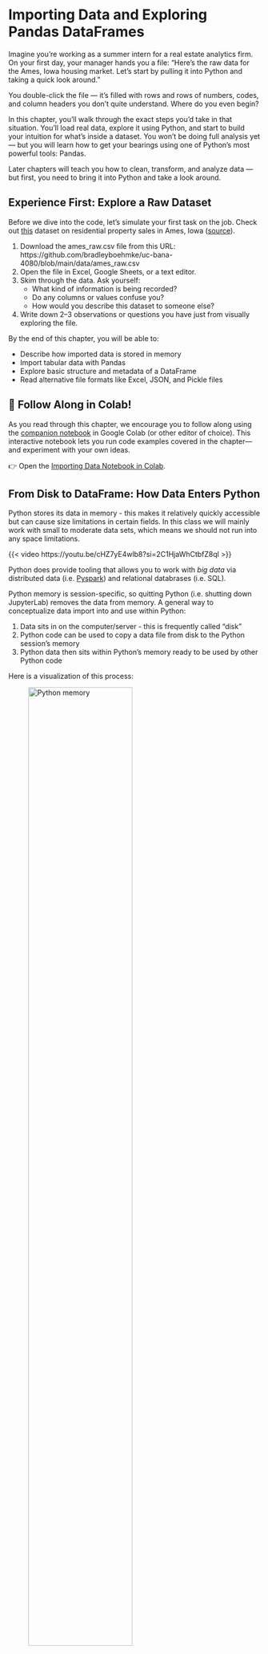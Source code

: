 # Importing Data and Exploring Pandas DataFrames

Imagine you’re working as a summer intern for a real estate analytics firm. On your first day, your manager hands you a file: “Here’s the raw data for the Ames, Iowa housing market. Let’s start by pulling it into Python and taking a quick look around.”

You double-click the file — it's filled with rows and rows of numbers, codes, and column headers you don’t quite understand. Where do you even begin?

In this chapter, you’ll walk through the exact steps you'd take in that situation. You’ll load real data, explore it using Python, and start to build your intuition for what’s inside a dataset. You won’t be doing full analysis yet — but you will learn how to get your bearings using one of Python’s most powerful tools: Pandas.

Later chapters will teach you how to clean, transform, and analyze data — but first, you need to bring it into Python and take a look around.

::: {.callout collapse="true"}
## Experience First: Explore a Raw Dataset

Before we dive into the code, let’s simulate your first task on the job. Check out [this](https://github.com/bradleyboehmke/uc-bana-4080/blob/main/data/ames_raw.csv) dataset on residential property sales in Ames, Iowa ([source](http://jse.amstat.org/v19n3/decock.pdf)).

1. Download the ames_raw.csv file from this URL:
https://github.com/bradleyboehmke/uc-bana-4080/blob/main/data/ames_raw.csv
1. Open the file in Excel, Google Sheets, or a text editor.
2. Skim through the data. Ask yourself:
   - What kind of information is being recorded?
   - Do any columns or values confuse you?
   - How would you describe this dataset to someone else?
3. Write down 2–3 observations or questions you have just from visually exploring the file.
:::

By the end of this chapter, you will be able to:

* Describe how imported data is stored in memory
* Import tabular data with Pandas
* Explore basic structure and metadata of a DataFrame
* Read alternative file formats like Excel, JSON, and Pickle files

::: {.callout-note}
## 📓 Follow Along in Colab!

As you read through this chapter, we encourage you to follow along using the [companion notebook](https://github.com/bradleyboehmke/uc-bana-4080/blob/main/example-notebooks/06_importing_data.ipynb) in Google Colab (or other editor of choice). This interactive notebook lets you run code examples covered in the chapter—and experiment with your own ideas.

👉 Open the [Importing Data Notebook in Colab](https://colab.research.google.com/github/bradleyboehmke/uc-bana-4080/blob/main/example-notebooks/06_importing_data.ipynb).
:::

## From Disk to DataFrame: How Data Enters Python

Python stores its data in memory - this makes it relatively quickly accessible but can cause size limitations in certain fields. In this class we will mainly work with small to moderate data sets, which means we should not run into any space limitations. 

{{< video https://youtu.be/cHZ7yE4wlb8?si=2C1HjaWhCtbfZ8ql >}}

::: {.callout-tip}
Python does provide tooling that allows you to work with _big data_ via distributed data (i.e. [Pyspark](http://spark.apache.org/docs/2.0.0/api/python/index.html)) and relational databrases (i.e. SQL). 
:::

Python memory is session-specific, so quitting Python (i.e. shutting down JupyterLab) removes the data from memory. A general way to conceptualize data import into and use within Python:

1. Data sits in on the computer/server - this is frequently called "disk"
2. Python code can be used to copy a data file from disk to the Python session's memory
3. Python data then sits within Python's memory ready to be used by other Python code

Here is a visualization of this process:

![Python memory](images/import-framework.png){width="70%"}

## Importing Delimited Files with `read_csv()`

Text files are a popular way to store and exchange tabular data. Nearly every data application supports exporting to CSV (Comma Separated Values) format or another type of text-based format. These files use a delimiter — such as a comma, tab, or pipe symbol — to separate elements within each line. Because of this consistent structure, importing text files into Python typically follows a straightforward process once the delimiter is identified.

Pandas provides a very efficient and simple way to load these types of files using its `read_csv()` function. While there are other approaches available (such as Python’s built-in `csv` module), Pandas is preferred for its ease of use and direct creation of a DataFrame — the primary tabular data structure used throughout this course.

{{< video https://www.youtube.com/embed/_pXeLrqQhxI?si=NDBCiV2x9sek6j6X >}}

In the example below, we use `read_csv()` to load a [dataset listing some information on aircraft](https://raw.githubusercontent.com/bradleyboehmke/uc-bana-4080/refs/heads/main/data/planes.csv). 

::: {.callout-note}
Please note that **you must have internet access for this example to work.** 

In this first example, we will demonstrate how to import data directly from a URL. This approach is useful when your data is hosted online and you want to access it directly within your analysis. 

Later in this chapter, we will discuss how to import data that resides on your local computer.
:::

```python
import pandas as pd

planes = pd.read_csv('https://tinyurl.com/planes-data')
```

We see that our imported data is represented as a DataFrame:

```python
type(planes)
```

We can look at it in the Jupyter notebook, since Jupyter will display it in a well-organized, pretty way.

```python
planes
```

This is a nice representation of the data, but we really do not need to display that many rows of the DataFrame in order to understand its structure. Instead, we can use the `head()` method of data frplanes to look at the first few rows. This is more manageable and gives us an overview of what the columns are. Note also the the missing data was populated with NaN.

```python
planes.head()
```

### Knowledge Check

::: {.callout}
## Getting Started with Ames Housing Data

Use the Pandas library to complete the following tasks.

1. **Load the Data**: Import the Ames housing dataset using the following URL - `https://tinyurl.com/ames-raw`
2. **Verify the Object Type**: What type of Python object is the result of your import? Use the `type()` function to confirm.
3. **Preview the Data**: Use the `.head()` method to print the first few rows of the dataset. Based on the output:
   * What are some of the column names you see?
   * What kinds of values are stored in these columns?
:::

## File Paths

In the previous example, we imported data directly from a URL; however, datasets often reside on our computer and we need to specify the file path to read them from. For example, rather than import the `planes.csv` data from the URL we used above, I can read in that same dataset as follows.

```python
planes = pd.read_csv('../data/planes.csv')

planes.head()
```

But to understand why I use `'../data/planes.csv'` in the code above, we need to spend a little time talking about file paths.

{{< video https://www.youtube.com/embed/HjIceUNes48?si=dyN8qf7bzTkj5bFf >}}

It's important to understand where files exist on your computer and how to reference those paths. There are two main approaches:

1. Absolute paths
2. Relative paths

An **absolute path** always contains the root elements and the complete list of directories to locate the specific file or folder. For the planes.csv file, the absolute path on my computer is:

```python
import os

absolute_path = os.path.abspath('../data/planes.csv')
absolute_path
```

I can always use this absolute path in `pd.read_csv()`:

```python
planes = pd.read_csv(absolute_path)
```

In contrast, a **relative path** is a path built starting from the current location. For example, say that I am operating in a directory called "Project A". If I'm working in "my_notebook.ipynb" and I have a "my_data.csv" file in that same directory:

```bash
# illustration of the directory layout
Project A
├── my_notebook.ipynb
└── my_data.csv
```

Then I can use this relative path to import this file: `pd.read_csv('my_data.csv')`. This just means to look for the 'my_data.csv' file relative to the current directory that I am in.
 
Often, people store data in a "data" directory. If this directory is a subdirectory within my Project A directory:

```bash
# illustration of the directory layout
Project A
├── my_notebook.ipynb
└── data
    └── my_data.csv
```

Then I can use this relative path to import this file: `pd.read_csv('data/my_data.csv')`. This just means to look for the 'data' subdirectory relative to the current directory that I am in and then look for the 'my_data.csv' file.

Sometimes, the data directory may not be in the current directory. Sometimes a project directory will look the following where there is a subdirectory containing multiple notebooks and then another subdirectory containing data assets. If you are working in "notebook1.ipynb" within the notebooks subdirectory, you will need to tell Pandas to go up one directory relative to the notebook you are working in to the main Project A directory and then go down into the data directory.

```bash
# illustration of the directory layout
Project A
├── notebooks
│   ├── notebook1.ipynb
│   ├── notebook2.ipynb
│   └── notebook3.ipynb
└── data
    └── my_data.csv
```

I can do this by using dot-notation in my relative path specification - here I use '..' to imply "go up one directory relative to my current location": `pd.read_csv('../data/my_data.csv')`. And this is  why is used `'../data/planes.csv'` in the code at the beginning of this section, because my directory layout is:

```bash
Project A
├── notebooks
│   ├── notebook1.ipynb
│   ├── notebook2.ipynb
│   └── notebook3.ipynb
└── data
    └── planes.csv
```


### Knowledge Check

::: {.callout}
## Try Different File Paths

Download the [`ames_raw.csv` dataset](https://github.com/bradleyboehmke/uc-bana-4080/blob/main/data/ames_raw.csv) and save the file in a folder structure like this:

```
Project A
├── notebooks
│   └── import_demo.ipynb
└── data
    └── ames_raw.csv
```

Now, do the following:

1. **Import using a relative path**: In `import_demo.ipynb`, write the code to import the file using a relative path.
2. **Import using an absolute path**: Use Python’s `os.path.abspath()` to determine the full absolute path of the file. Then use that path in `pd.read_csv()`.
3. **Reflection questions (write your answers in a Markdown cell):**
   * Which method feels easier or more flexible to you?
   * In what situations might you prefer absolute over relative paths?
:::

Great idea — adding an example using [Google Colab](https://colab.research.google.com/) will help students who are working in the cloud and need to upload files directly from their local machine. Here’s a clean, student-friendly example you can drop into your chapter:

## Importing Data in Google Colab

If you're working in **Google Colab**, your files aren't stored on your local machine — you're running code on a cloud-based virtual machine. That means reading in local files (like a `.csv` on your desktop) works a little differently.

Here’s how you can upload a file directly from your computer into Colab:

```python
from google.colab import files

# This will open a file picker in Colab
uploaded = files.upload()
```

Once you select the file you want to upload (e.g., `planes.csv`), Colab will store it temporarily in your session and make it available to use just like any other file:

```python
import pandas as pd

# Now you can load the file into a DataFrame
planes = pd.read_csv('planes.csv')
```

::: {.callout-warning}
Files uploaded this way **only persist for the current Colab session**. If you close the browser or restart your runtime, you’ll need to re-upload the file.
:::


## Inspecting Your DataFrame

After importing, the data is stored as a DataFrame — the core data structure in Pandas. And with DataFrames, there are several ways to start understanding some basic, descriptive information about our data. For example, we can get the dimensions of our DataFrame. Here, we see that we have 3,322 rows and 9 columns.

```python
planes.shape
```

We can also see what type of data each column is. For example, we see that the `tailnum` column data type is `object`, the `year` column is a floating point (`float64`), and `engines` is an integer (`int64`).

```python
planes.dtypes
```

The following are the most common data types that appear frequently in DataFrames.

- **boolean** - only two possible values, `True` and `False`
- **integer** - whole numbers without decimals
- **float** - numbers with decimals
- **object** - typically strings, but may contain any object
- **datetime** - a specific date and time with nanosecond precision

::: {.callout-note}
Booleans, integers, floats, and datetimes all use a particular amount of memory for each of their values. The memory is measured in bits. The number of bits used for each value is the number appended to the end of the data type name. For instance, integers can be either 8, 16, 32, or 64 bits while floats can be 16, 32, 64, or 128. A 128-bit float column will show up as `float128`.
Technically a `float128` is a different data type than a `float64` but generally you will not have to worry about such a distinction as the operations between different float columns will be the same.
:::

We can also use the `info()` method, which provides output similar to dtypes, but also shows the number of non-missing values in each column along with more info such as:

* Type of object (always a DataFrame)
* The type of index and number of rows
* The number of columns
* The data types of each column and the number of non-missing (a.k.a non-null) 
* The frequency count of all data types
* The total memory usage

```python
planes.info()
```

### Knowledge Check

::: {.callout}
## Inspecting the Ames Housing Data

In the previous section, you imported the `ames_raw.csv` dataset. Now let’s explore its structure using the tools you just learned.

1. **How big is the dataset?**: Use `.shape` to find out how many rows and columns are in the dataset.
2. **What kinds of data are stored?**: Use `.dtypes` to print out the data types of all columns.
   * How many columns are `object` type?
   * How many are `float` or `int`?
3. **Dig deeper with `.info()`**
   * How many non-null values are in each column?
   * How much memory does the dataset use?
:::

## Attributes & Methods

{{< video https://www.youtube.com/embed/u62SwUgxpuI?si=ta29I-o5DYIf005d >}}

We've seen that we can use the dot-notation to access functions in libraries (i.e. `pd.read_csv()`). We can use this same approach to access things inside of _objects_. What's an object? Basically, a variable that contains other data or functionality inside of it that is exposed to users. Consequently, our DataFrame item is an object.

In the above code, we saw that we can make different calls with our DataFrame such as `planes.shape` and `planes.head()`. An observant reader probably noticed the difference between the two -- one has parentheses and the other does not. 

An **attribute** inside an object is simply a variable that is unique to that object and a **method** is just a function inside an object that is unique to that object.

::: {.callout-tip}
Variables inside an object are often called attributes and functions inside objects are called methods.

**attribute**: A variable associated with an object and is referenced by name using dotted expressions. For example, if an object `o` has an attribute `a` it would be referenced as `o.a`

**method**: A function associated with an object and is also referenced using dotted expressions but will include parentheses. For example, if an object `o` has a method `m` it would be called as `o.m()`
:::

Earlier, we saw the attributes `shape` and `dtypes`. Another attribute is `columns`, which will list all column names in our DataFrame.

```python
planes.columns
```

Similar to regular functions, methods are called with parentheses and often take arguments. For example, we can use the `tail()` method to see the last _n_ rows in our DataFrame:

```python
planes.tail(3)
```

::: {.callout-note}
We will be exposed to _many_ of the available DataFrame methods throughout this course!
:::

### Knowledge Check

::: {.callout}
## Attributes vs. Methods in the Ames Housing Data

Using the `ames_raw` DataFrame you’ve already imported:

1. **List all column names**: Use the appropriate **attribute** to display all the column names in the dataset.
2. **Preview the last 5 rows**: Use the appropriate **method** to display the last five rows of the dataset.
3. **Identify each line of code**: For each of the following, decide whether it’s a method or an attribute:
   * `ames.columns`
   * `ames.head()`
   * `ames.shape`
   * `ames.tail(10)`
   * `ames.dtypes`
4. **Reflect**
   In a markdown cell, briefly explain in your own words:
   * What’s the difference between an attribute and a method?
   * How can you tell which one you’re using?
:::


## Common DataFrame Errors

As you're learning to work with DataFrames in Pandas, you’ll likely encounter a few common errors. Don’t worry — these are normal and part of the learning process. This section introduces a few of the most frequent issues and how to fix them.

### Forgetting Parentheses When Using a Method

One of the most common mistakes is confusing **methods** with **attributes**. Remember: methods require parentheses `()` — even if they don’t take arguments.

```python
ames.head     # 🚫 Returns the method itself, not the data
ames.head()   # ✅ Correct — this returns the first few rows
```

### Typos in Column Names

Column names in a DataFrame must be typed exactly as they appear. They're case-sensitive and must match spacing and punctuation.

```python
ames['SalePrice']     # ✅ Correct
ames['saleprice']     # 🚫 KeyError: 'saleprice'
```

::: {.callout-tip}
Tip: Use `ames.columns` to check exact column names.
:::


### FileNotFoundError When Loading a File

This happens when the file path is incorrect or the file isn’t in the expected location.

```python
# 🚫 Incorrect: file doesn't exist at this path
pd.read_csv('data.csv')

# ✅ Correct (based on your current working directory)
pd.read_csv('../data/ames_raw.csv')
```

::: {.callout-tip}
Tip: Use `os.getcwd()` to check your working directory, and `os.path.abspath()` to confirm the full path.
:::

### Using Dot Notation with Column Names that Contain Spaces or Special Characters

Pandas allows you to access columns using dot notation only if the column name is a valid Python variable name.

```python
ames.SalePrice     # ✅ Works (if column is named 'SalePrice')
ames.MS Zoning     # 🚫 SyntaxError

# ✅ Use bracket notation instead
ames['MS Zoning']
```


### Confusing Methods That Don’t Exist

Sometimes, learners assume there’s a method for something that doesn’t exist.

```python
ames.rows()    # 🚫 AttributeError: 'DataFrame' object has no attribute 'rows'
```

::: {.callout-tip}
Tip: Use `dir(ames)` to see a list of available methods and attributes, or use tab-completion in Jupyter to explore.
:::


## Other File Types

So far, we’ve focused on CSVs — the most common format for tabular data. But Python, especially through the Pandas library, can import a wide variety of file types beyond just delimited text files.

Here are a few common formats you might encounter:

* **Excel spreadsheets** (`.xls`, `.xlsx`)
* **JSON** files — often used for APIs and web data
* **Pickle** files — Python’s own format for saving data structures
* **SQL databases** — such as SQLite, PostgreSQL, or MySQL
* **Parquet** and **Feather** — efficient storage formats for big data workflows

In most cases, Pandas provides a convenient `read_` function to handle the import process. For example, let's look at how we can import an Excel file directly — without converting it to a CSV first.

### Importing Excel Files with `read_excel()`

Excel is still one of the most widely used tools for storing and sharing data. And while many users convert Excel files into CSVs before importing them into Python, Pandas allows you to skip that step entirely.

To import data directly from an Excel workbook, you can use the `read_excel()` function. But first, you may need to install an additional dependency:

```bash
# Run this in your terminal if you haven’t already
pip install openpyxl
```

In this example, we’ll import a mock dataset of grocery store products stored in a file called `products.xlsx` (download [here](https://github.com/bradleyboehmke/uc-bana-4080/blob/main/data/products.xlsx)).

```python
# Preview the available sheets in the workbook
products_excel = pd.ExcelFile('../data/products.xlsx')
products_excel.sheet_names
```

To load a specific sheet from this workbook:

::: {.callout-warning}
If you don’t explicitly specify a sheet name, Pandas will default to importing the **first worksheet** in the file.
:::

```python
products = pd.read_excel('../data/products.xlsx', sheet_name='products data')
products.head()
```

::: {.callout-tip}
Here’s an additional video provided by Corey Schafer that you might find useful. It covers importing and exporting data from multiple different sources.

{{< video https://youtu.be/N6hyN6BW6ao >}}
:::


## Summary

In this chapter, you learned how to import real-world data into Python and begin exploring it using Pandas — one of the most important tools in the data science workflow.

You started with a realistic scenario: opening up a raw dataset and figuring out how to make sense of it. You learned how to read in delimited files (like CSVs), use relative and absolute file paths, and inspect your data using essential DataFrame attributes and methods like `.shape`, `.dtypes`, `.info()`, and `.head()`.

You also saw how Pandas supports a wide variety of file formats beyond CSV, including Excel, JSON, Pickle, and SQL databases — making it a flexible tool for working with nearly any type of data source.

This chapter was focused on getting your data **into** Python and taking a first look around. In upcoming chapters, we’ll dig into the heart of data science: cleaning, wrangling, summarizing, and uncovering patterns in your data to support real-world decision making.


## Exercise: COVID-19 Cases at U.S. Colleges

The New York Times published a dataset tracking COVID-19 cases at colleges and universities across the United States. You can read about this dataset [here](https://github.com/nytimes/covid-19-data/tree/master/colleges).  In this exercise, you'll download and explore that dataset to practice the skills you've learned in this chapter.

::: {.callout collapse="true"}
## Step 1: Download the Data

Download the dataset directly from this GitHub URL: [`colleges.csv`](https://github.com/nytimes/covid-19-data/blob/master/colleges/colleges.csv)

Set up your project directory to look like this:

```
BANA 4080
├── notebooks
│   └── covid_analysis.ipynb
└── data
    └── colleges.csv
```
:::

::: {.callout collapse="true"}
## Step 2: Import the Data

In your `covid_analysis.ipynb` notebook:

1. Import Pandas
2. Load the dataset using a **relative path**
3. Use the `type()` function to confirm that the data is stored as a DataFrame
:::

::: {.callout collapse="true"}
## Step 3: Explore the Structure

Use the following DataFrame attributes and methods:

* `.shape` — how many rows and columns are in the dataset?
* `.columns` — what variables are included?
* `.head()` — what do the first few rows of the dataset look like?
* `.info()` — are there any missing values?
:::

::: {.callout collapse="true"}
## Step 4: Reflect

In a Markdown cell, write a short summary addressing the following:

* What is this dataset tracking?
* What are some variables you’d want to explore further?
* What kinds of questions could you answer with this data in future chapters?
:::